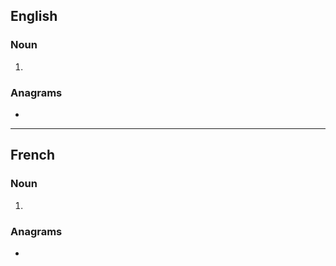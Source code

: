 ==English==

===Noun===
{{head|en|noun plural form}}

# {{plural of|fermentation|lang=en}}

===Anagrams===
* {{anagrams|en|a=aeefimnnorstt|infantometers}}

----

==French==

===Noun===
{{head|fr|noun plural form|g=f}}

# {{plural of|fermentation|lang=fr}}

===Anagrams===
* {{l|fr|manifesteront}}
